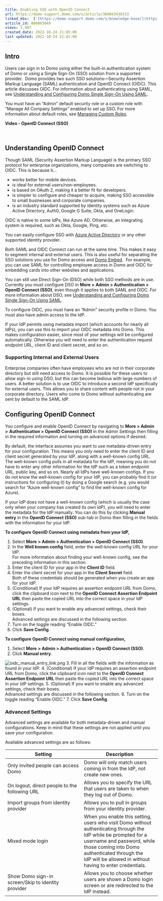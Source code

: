 ```yaml
---
title: Enabling SSO with OpenID Connect
url: https://domo-support.domo.com/s/article/360043438153
linked_kbs:  ['[https://domo-support.domo.com/s/knowledge-base/](https://domo-support.domo.com/s/knowledge-base/)', '[https://domo-support.domo.com/s/](https://domo-support.domo.com/s/)', '[https://domo-support.domo.com/s/topic/0TO5w000000ZamlGAC](https://domo-support.domo.com/s/topic/0TO5w000000ZamlGAC)', '[https://domo-support.domo.com/s/topic/0TO5w000000ZanoGAC](https://domo-support.domo.com/s/topic/0TO5w000000ZanoGAC)', '[https://domo-support.domo.com/s/article/360042934374](https://domo-support.domo.com/s/article/360042934374)', '[https://domo-support.domo.com/s/article/360043438973](https://domo-support.domo.com/s/article/360043438973)', '[https://domo-support.domo.com/s/article/360043438033](https://domo-support.domo.com/s/article/360043438033)', '[https://domo-support.domo.com/s/article/360043437993](https://domo-support.domo.com/s/article/360043437993)', '[https://domo-support.domo.com/s/article/360043438153](https://domo-support.domo.com/s/article/360043438153)', '[https://domo-support.domo.com/s/topic/0TO5w000000ZanoGAC/implementing-sso](https://domo-support.domo.com/s/topic/0TO5w000000ZanoGAC/implementing-sso)', '[https://domo-support.domo.com/s/article/360043429933](https://domo-support.domo.com/s/article/360043429933)', '[https://domo-support.domo.com/s/article/360043429953](https://domo-support.domo.com/s/article/360043429953)', '[https://domo-support.domo.com/s/article/360042925494](https://domo-support.domo.com/s/article/360042925494)', '[https://domo-support.domo.com/s/article/360043429913](https://domo-support.domo.com/s/article/360043429913)', '[https://domo-support.domo.com/s/article/4408174643607](https://domo-support.domo.com/s/article/4408174643607)', '[https://domo-support.domo.com/s/login/](https://domo-support.domo.com/s/login/)']
article_id: 000003049
views: 2,487
created_date: 2022-10-24 21:05:00
last updated: 2022-10-24 22:42:00
---
```




Intro
-----


Users can sign in to Domo using either the built-in authentication system of Domo or using a Single Sign-On (SSO) solution from a supported provider.  Domo provides two such SSO solutions—Security Assertion Markup Language (SAML) authentication and OpenID Connect (OIDC). This article discusses OIDC. For information about authenticating using SAML, see [Understanding and Configuring Domo Single Sign-On Using SAML](/s/article/360042934374 "Understanding and Configuring Domo Single Sign-On Using SAML").


You must have an "Admin" default security role or a custom role with "Manage All Company Settings" enabled to set up SSO. For more information about default roles, see [Managing Custom Roles](/s/article/360043438973 "Default Security Role Reference").


**Video - OpenID Connect (SSO)**



 


Understanding OpenID Connect
----------------------------


Though SAML (Security Assertion Markup Language) is the primary SSO protocol for enterprise organizations, many companies are switching to OIDC. This is because it...


* works better for mobile devices.
* is ideal for external users/non-employees.
* is based on OAuth 2, making it a better fit for developers.
* is simpler to configure and cheaper to acquire, making SSO accessible to small businesses and corporate companies.
* is an industry standard supported by identity systems such as Azure Active Directory, Auth0, Google G Suite, Okta, and OneLogin.


OIDC is native to some IdPs, like Azure AD. Otherwise, an integrating system is required, such as Okta, Google, Ping, etc.


You can easily configure SSO with [Azure Active Directory](/s/article/360043438033 "Enabling Single Sign-On with Azure Active Directory") or any other supported identity provider.  


Both SAML and OIDC Connect can run at the same time. This makes it easy to segment internal and external users. This is also useful for separating the SSO solutions you use for Domo access and [Domo Embed](/s/article/360043437993 "Sharing Cards Outside of Domo Using Domo Embed").  For example, you can use SAML for controlling employee access in Domo and OIDC for embedding cards into other websites and applications. 


You can still use Direct Sign-On (DSO) while both SSO methods are in use. Currently you must configure DSO in **More >** **Admin > Authentication > OpenID Connect (SSO)**, even though it applies to both SAML and OIDC. For more information about DSO, see [Understanding and Configuring Domo Single Sign-On Using SAML](/s/article/360042934374 "Understanding and Configuring Domo Single Sign-On Using SAML").


To configure OIDC, you must have an "Admin" security profile in Domo. You must also have admin access to the IdP.  


If your IdP permits using metadata import (which accounts for nearly all IdPs), you can use this to import your OIDC metadata into Domo. This makes configuration easier, since most of your settings will be configured automatically. Otherwise you will need to enter the authentication request endpoint URL, client ID and client secret, and so on. 


### Supporting Internal and External Users


Enterprise companies often have employees who are not in their corporate directory but still need access to Domo. It is possible for these users to allow sign-in using DSO, but this can become tedious with large numbers of users. A better solution is to use OIDC to introduce a second IdP specifically for external users. This allows you to share content with people not in your corporate directory. Users who come to Domo without authenticating are sent by default to the SAML IdP.


Configuring OpenID Connect
--------------------------


You configure and enable OpenID Connect by navigating to **More > Admin >** **Authentication > OpenID Connect (SSO)** in the Admin Settings then filling in the required information and turning on advanced options if desired. 


By default, the interface assumes you want to use metadata-driven entry for your configuration. This means you only need to enter the client ID and client secret generated by your IdP, along with a well-known config URL. The well-known config pulls in all metadata for the IdP, meaning you do not have to enter any other information for the IdP such as a token endpoint URL, public key, and so on. Nearly all IdPs have well-known configs. If you do not know the well-known config for your IdP, you can probably find it (or instructions for configuring it) by doing a Google search (e.g. you would search for "Azure well-known config" to find the well-known config for Azure). 


If your IdP does not have a well-known config (which is usually the case only when your company has created its own IdP), you will need to enter the metadata for the IdP manually. You can do this by clicking **Manual entry** in the **OpenID Connect (SSO)** sub-tab in Domo then filling in the fields with the information for your IdP.


**To configure OpenID Connect using metadata from your IdP,**


1. Select **More** **> Admin > Authentication > OpenID Connect (SSO)**.
2. In the **Well known config** field, enter the well-known config URL for your IdP.  
For more information about finding your well-known config, see the preceding information in this section.
3. Enter the client ID for your app in the **Client ID** field.
4. Enter the client secret for your app in the **Client Secret** field.  
Both of these credentials should be generated when you create an app for your IdP.
5. (Conditional) If your IdP requires an assertion endpoint URL from Domo, click the clipboard icon next to the **OpenID Connect Assertion Endpoint URL** then paste the copied URL into the correct space in your IdP settings.
6. (Optional) If you want to enable any advanced settings, check their boxes.   
Advanced settings are discussed in the following section.
7. Turn on the toggle reading "Enable OIDC."
8. Click **Save Config**.


**To configure OpenID Connect using manual configuration,**


1. Select **More** **> Admin > Authentication > OpenID Connect (SSO)**.
2. Click **Manual entry**.   
  
![oidc_manual_entry_link.png](oidc_manual_entry_link.png)
3. Fill in all the fields with the information as found in your IdP.
4. (Conditional) If your IdP requires an assertion endpoint URL from Domo, click the clipboard icon next to the **OpenID Connect Assertion Endpoint URL** then paste the copied URL into the correct space in your IdP settings.
5. (Optional) If you want to enable any advanced settings, check their boxes.   
Advanced settings are discussed in the following section.
6. Turn on the toggle reading "Enable OIDC."
7. Click **Save Config**.


### Advanced Settings


Advanced settings are available for both metadata-driven and manual configurations. Keep in mind that these settings are not applied until you save your configuration.


Available advanced settings are as follows:




| Setting | Description |
| --- | --- |
| Only invited people can access Domo | Domo will only match users coming in from the IdP, not create new ones. |
| On logout, direct people to the following URL | Allows you to specify the URL that users are taken to when they log out of Domo. |
| Import groups from identity provider | Allows you to pull in groups from your identity provider.  |
| Mixed mode login | When you enable this setting, users who visit Domo without authenticating through the IdP while be prompted for a username and password, while those coming into Domo authenticated through the IdP will be allowed in without having to enter credentials. |
| Show Domo sign-in screen/Skip to identity provider | Allows you to choose whether users are shown a Domo login screen or are redirected to the IdP instead. |


 

